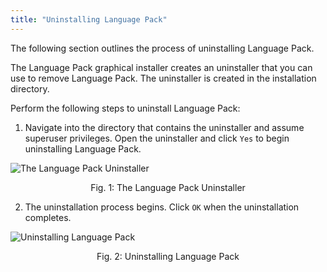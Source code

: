 ```yaml
---
title: "Uninstalling Language Pack"
---
```


The following section outlines the process of uninstalling Language Pack.

The Language Pack graphical installer creates an uninstaller that you can use to remove Language Pack. The uninstaller is created in the installation directory.

Perform the following steps to uninstall Language Pack:

1.  Navigate into the directory that contains the uninstaller and assume superuser privileges. Open the uninstaller and click `Yes` to begin uninstalling Language Pack.

![The Language Pack Uninstaller](images/uninstall_lp1.png)

<div style="text-align: center"> Fig. 1: The Language Pack Uninstaller </div>


2.  The uninstallation process begins. Click `OK` when the uninstallation completes.

![Uninstalling Language Pack](images/uninstall_lp2.png)

<div style="text-align: center"> Fig. 2: Uninstalling Language Pack </div>


